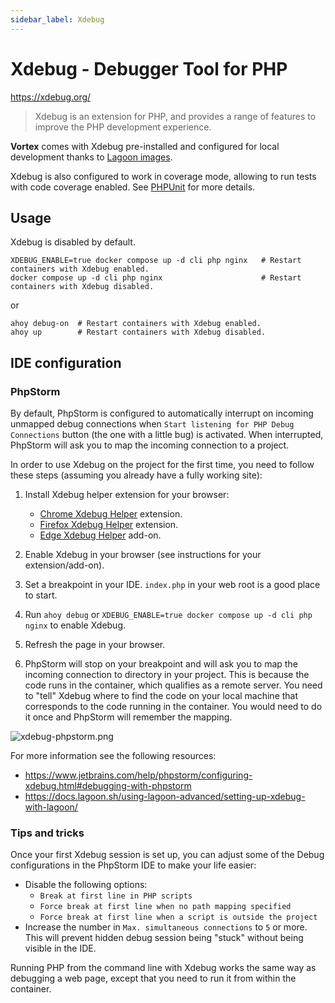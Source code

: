 ```yaml
---
sidebar_label: Xdebug
---
```


# Xdebug - Debugger Tool for PHP

https://xdebug.org/

> Xdebug is an extension for PHP, and provides a range of features to improve
> the PHP development experience.

**Vortex** comes with Xdebug pre-installed and configured for local development
thanks to [Lagoon images](https://github.com/uselagoon/lagoon-images).

Xdebug is also configured to work in coverage mode, allowing to run tests with
code coverage enabled. See [PHPUnit](phpunit.mdx#coverage) for more details.

## Usage

Xdebug is disabled by default.

```shell
XDEBUG_ENABLE=true docker compose up -d cli php nginx   # Restart containers with Xdebug enabled.
docker compose up -d cli php nginx                      # Restart containers with Xdebug disabled.
```

or

```shell
ahoy debug-on  # Restart containers with Xdebug enabled.
ahoy up        # Restart containers with Xdebug disabled.
```

## IDE configuration

### PhpStorm

By default, PhpStorm is configured to automatically interrupt on incoming
unmapped debug connections when `Start listening for PHP Debug Connections`
button (the one with a little bug) is activated. When interrupted, PhpStorm
will ask you to map the incoming connection to a project.

In order to use Xdebug on the project for the first time, you need to follow
these steps (assuming you already have a fully working site):

1. Install Xdebug helper extension for your browser:
     - [Chrome Xdebug Helper](https://chrome.google.com/webstore/detail/xdebug-helper/eadndfjplgieldjbigjakmdgkmoaaaoc)
       extension.
     - [Firefox Xdebug Helper](https://addons.mozilla.org/en-US/firefox/addon/xdebug-helper-for-firefox/)
       extension.
     - [Edge Xdebug Helper](https://microsoftedge.microsoft.com/addons/detail/xdebug-helper/ggnngifabofaddiejjeagbaebkejomen)
       add-on.

2. Enable Xdebug in your browser (see instructions for your extension/add-on).
3. Set a breakpoint in your IDE. `index.php` in your web root is a good place to
   start.
4. Run `ahoy debug` or `XDEBUG_ENABLE=true docker compose up -d cli php nginx`
   to enable Xdebug.
5. Refresh the page in your browser.
6. PhpStorm will stop on your breakpoint and will ask you to map the incoming
   connection to directory in your project. This is because the code runs in the
   container, which qualifies as a remote server. You need to "tell"
   Xdebug where to find the code on your local machine that corresponds to the
   code running in the container. You would need to do it once and PhpStorm will
   remember the mapping.

![xdebug-phpstorm.png](/img/xdebug-phpstorm.png)

For more information see the following resources:

- https://www.jetbrains.com/help/phpstorm/configuring-xdebug.html#debugging-with-phpstorm
- https://docs.lagoon.sh/using-lagoon-advanced/setting-up-xdebug-with-lagoon/

### Tips and tricks

Once your first Xdebug session is set up, you can adjust some of the Debug
configurations in the PhpStorm IDE to make your life easier:

- Disable the following options:
  - `Break at first line in PHP scripts`
  - `Force break at first line when no path mapping specified`
  - `Force break at first line when a script is outside the project`
- Increase the number in `Max. simultaneous connections` to `5` or more. This
  will prevent hidden debug session being "stuck" without being visible in
  the IDE.

Running PHP from the command line with Xdebug works the same way as
debugging a web page, except that you need to run it from within the
container.
